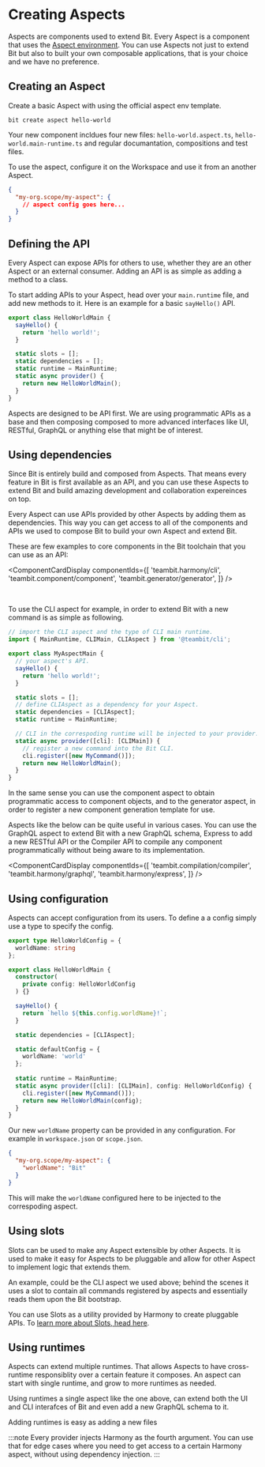 
# Creating Aspects

Aspects are components used to extend Bit. Every Aspect is a component that uses the [Aspect environment](/).
You can use Aspects not just to extend Bit but also to built your own composable applications, that is your choice and we have no preference.

## Creating an Aspect

Create a basic Aspect with using the official aspect env template.

```
bit create aspect hello-world
```

Your new component incldues four new files: `hello-world.aspect.ts`, `hello-world.main-runtime.ts` and regular documantation, compositions and test files.

To use the aspect, configure it on the Workspace and use it from an another Aspect.

```json
{
  "my-org.scope/my-aspect": {
    // aspect config goes here...
  }
}
```

## Defining the API

Every Aspect can expose APIs for others to use, whether they are an other Aspect or an external consumer.
Adding an API is as simple as adding a method to a class.

To start adding APIs to your Aspect, head over your `main.runtime` file, and add new methods to it. 
Here is an example for a basic `sayHello()` API.

```ts
export class HelloWorldMain {
  sayHello() {
    return 'hello world!';
  }

  static slots = [];
  static dependencies = [];
  static runtime = MainRuntime;
  static async provider() {
    return new HelloWorldMain();
  }
}
```


Aspects are designed to be API first. We are using programmatic APIs as a base and then composing composed to more advanced interfaces 
like UI, RESTful, GraphQL or anything else that might be of interest. 

## Using dependencies

Since Bit is entirely build and composed from Aspects. That means every feature in Bit is first available as an API, and you can use these
Aspects to extend Bit and build amazing development and collaboration expereinces on top.

Every Aspect can use APIs provided by other Aspects by adding them as dependencies. This way you can get access to all of the components and APIs
we used to compose Bit to build your own Aspect and extend Bit.

These are few examples to core components in the Bit toolchain that you can use as an API:

<ComponentCardDisplay componentIds={[
  'teambit.harmony/cli',
  'teambit.component/component',
  'teambit.generator/generator',
]} />

<br />

To use the CLI aspect for example, in order to extend Bit with a new command is as simple as following.

```ts
// import the CLI aspect and the type of CLI main runtime.
import { MainRuntime, CLIMain, CLIAspect } from '@teambit/cli';

export class MyAspectMain {
  // your aspect's API.
  sayHello() {
    return 'hello world!';
  }

  static slots = [];
  // define CLIAspect as a dependency for your Aspect.
  static dependencies = [CLIAspect];
  static runtime = MainRuntime;

  // CLI in the correspoding runtime will be injected to your provider.
  static async provider([cli]: [CLIMain]) {
    // register a new command into the Bit CLI.
    cli.register([new MyCommand()]);
    return new HelloWorldMain();
  }
}
```

In the same sense you can use the component aspect to obtain programmatic access to component objects, and to the generator aspect, in order to 
register a new component generation template <!-- TODO [component generation template](/docs/generator) --> for use. 

Aspects like the below can be quite useful in various cases. You can use the GraphQL aspect to extend Bit with a new GraphQL schema, Express to
add a new RESTful API or the Compiler API to compile any component programmatically without being aware to its implementation.

<ComponentCardDisplay componentIds={[
  'teambit.compilation/compiler',
  'teambit.harmony/graphql',
  'teambit.harmony/express',
]} />

## Using configuration

Aspects can accept configuration from its users. To define a a config simply use a type to specify the config.

```ts
export type HelloWorldConfig = {
  worldName: string
};

export class HelloWorldMain {
  constructor(
    private config: HelloWorldConfig
  ) {}

  sayHello() {
    return `hello ${this.config.worldName}!`;
  }

  static dependencies = [CLIAspect];

  static defaultConfig = {
    worldName: 'world'
  };
  
  static runtime = MainRuntime;
  static async provider([cli]: [CLIMain], config: HelloWorldConfig) {
    cli.register([new MyCommand()]);
    return new HelloWorldMain(config);
  }
}
```

Our new `worldName` property can be provided in any configuration. For example in `workspace.json` or `scope.json`.

```json
{
  "my-org.scope/my-aspect": {
    "worldName": "Bit"
  }
}
```
This will make the `worldName` configured here to be injected to the correspoding aspect.

## Using slots

Slots can be used to make any Aspect extensible by other Aspects. It is used to make it easy for Aspects to be pluggable and allow
for other Aspect to implement logic that extends them.

An example, could be the CLI aspect we used above; behind the scenes it uses a slot to contain all commands registered by aspects
and essentially reads them upon the Bit bootstrap.

You can use Slots as a utility provided by Harmony to create pluggable APIs. To [learn more about Slots, head here](/extending-bit/slots).

## Using runtimes 

Aspects can extend multiple runtimes. That allows Aspects to have cross-runtime responsiblity over a certain feature it composes.
An aspect can start with single runtime, and grow to more runtimes as needed.

Using runtimes a single aspect like the one above, can extend both the UI and CLI interafces of Bit and even add a new GraphQL schema to it.

Adding runtimes is easy as adding a new files 


:::note
Every provider injects Harmony as the fourth argument. You can use that for edge cases where you need to get access to a certain Harmony aspect,
without using dependency injection.
:::